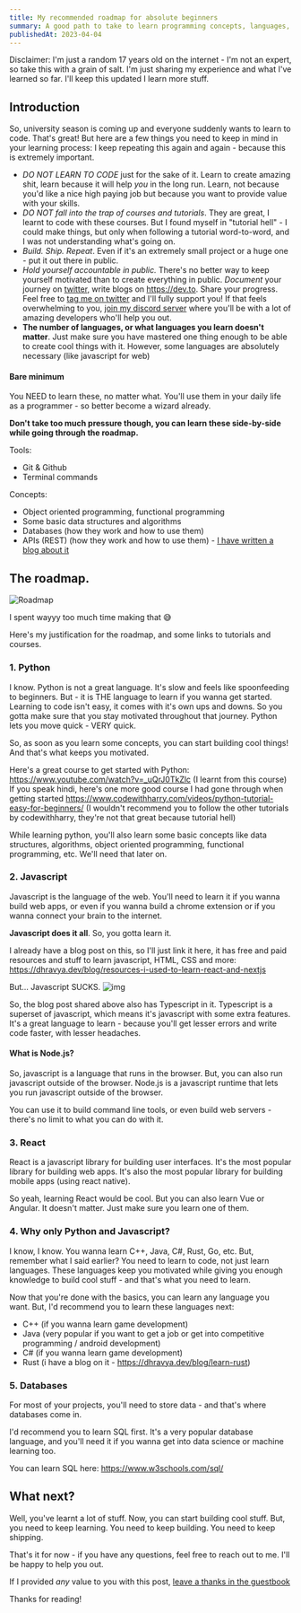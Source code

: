 ---
title: My recommended roadmap for absolute beginners
summary: A good path to take to learn programming concepts, languages, frameworks and tools.
publishedAt: 2023-04-04
---

Disclaimer:
I'm just a random 17 years old on the internet - I'm not an expert, so take this with a grain of salt. I'm just sharing my experience and what I've learned so far.
I'll keep this updated I learn more stuff.

## Introduction

So, university season is coming up and everyone suddenly wants to learn to code. That's great! But here are a few things you need to keep in mind in your learning process:
I keep repeating this again and again - because this is extremely important.

- _*DO NOT LEARN TO CODE*_ just for the sake of it. Learn to create amazing shit, learn because it will help _you_ in the long run. Learn, not because you'd like a nice high paying job but because you want to provide value with your skills.
- _*DO NOT fall into the trap of courses and tutorials*_. They are great, I learnt to code with these courses. But I found myself in "tutorial hell" - I could make things, but only when following a tutorial word-to-word, and I was not understanding what's going on.
- _*Build. Ship. Repeat*_. Even if it's an extremely small project or a huge one - put it out there in public.
- _*Hold yourself accountable in public.*_ There's no better way to keep yourself motivated than to create everything in public. _Document_ your journey on [twitter](https://twitter.com), write blogs on https://dev.to. Share your progress. Feel free to [tag me on twitter](https://twitter.com/dhravyashah) and I'll fully support you! If that feels overwhelming to you, [join my discord server](https://discord.io/code) where you'll be with a lot of amazing developers who'll help you out.
- **The number of languages, or what languages you learn doesn't matter**. Just make sure you have mastered one thing enough to be able to create cool things with it. However, some languages are absolutely necessary (like javascript for web)

#### Bare minimum

You NEED to learn these, no matter what. You'll use them in your daily life as a programmer - so better become a wizard already.

**Don't take too much pressure though, you can learn these side-by-side while going through the roadmap.**

Tools:

- Git & Github
- Terminal commands

Concepts:

- Object oriented programming, functional programming
- Some basic data structures and algorithms
- Databases (how they work and how to use them)
- APIs (REST) (how they work and how to use them) - [I have written a blog about it](https://dhravya.dev/blog/apis-explained)

## The roadmap.

![Roadmap](https://i.dhr.wtf/r/roadmap.png)

I spent wayyy too much time making that 😅

Here's my justification for the roadmap, and some links to tutorials and courses.

### 1. Python

I know. Python is not a great language. It's slow and feels like spoonfeeding to beginners. But - it is THE language to learn if you wanna get started.
Learning to code isn't easy, it comes with it's own ups and downs. So you gotta make sure that you stay motivated throughout that journey. Python lets you move quick - VERY quick.

So, as soon as you learn some concepts, you can start building cool things! And that's what keeps you motivated.

Here's a great course to get started with Python: https://www.youtube.com/watch?v=_uQrJ0TkZlc (I learnt from this course)
If you speak hindi, here's one more good course I had gone through when getting started https://www.codewithharry.com/videos/python-tutorial-easy-for-beginners/
(I wouldn't recommend you to follow the other tutorials by codewithharry, they're not that great because tutorial hell)

While learning python, you'll also learn some basic concepts like data structures, algorithms, object oriented programming, functional programming, etc. We'll need that later on.

### 2. Javascript

Javascript is the language of the web. You'll need to learn it if you wanna build web apps, or even if you wanna build a chrome extension or if you wanna connect your brain to the internet.

**Javascript does it all**. So, you gotta learn it.

I already have a blog post on this, so I'll just link it here, it has free and paid resources and stuff to learn javascript, HTML, CSS and more: https://dhravya.dev/blog/resources-i-used-to-learn-react-and-nextjs

But... Javascript SUCKS.
![img](https://res.cloudinary.com/practicaldev/image/fetch/s--ZDtqrBOj--/c_limit%2Cf_auto%2Cfl_progressive%2Cq_auto%2Cw_880/https://github.com/damiancipolat/js_vs_memes/blob/master/doc/js_thanks.png%3Fraw%3Dtrue)

So, the blog post shared above also has Typescript in it. Typescript is a superset of javascript, which means it's javascript with some extra features. It's a great language to learn - because you'll get lesser errors and write code faster, with lesser headaches.

#### What is Node.js?

So, javascript is a language that runs in the browser. But, you can also run javascript outside of the browser. Node.js is a javascript runtime that lets you run javascript outside of the browser.

You can use it to build command line tools, or even build web servers - there's no limit to what you can do with it.

### 3. React

React is a javascript library for building user interfaces. It's the most popular library for building web apps. It's also the most popular library for building mobile apps (using react native).

So yeah, learning React would be cool. But you can also learn Vue or Angular. It doesn't matter. Just make sure you learn one of them.

### 4. Why only Python and Javascript?

I know, I know. You wanna learn C++, Java, C#, Rust, Go, etc. But, remember what I said earlier? You need to learn to code, not just learn languages. These languages keep you motivated while giving you enough knowledge to build cool stuff - and that's what you need to learn.

Now that you're done with the basics, you can learn any language you want. But, I'd recommend you to learn these languages next:

- C++ (if you wanna learn game development)
- Java (very popular if you want to get a job or get into competitive programming / android development)
- C# (if you wanna learn game development)
- Rust (i have a blog on it - https://dhravya.dev/blog/learn-rust)

### 5. Databases

For most of your projects, you'll need to store data - and that's where databases come in.

I'd recommend you to learn SQL first. It's a very popular database language, and you'll need it if you wanna get into data science or machine learning too.

You can learn SQL here: https://www.w3schools.com/sql/

## What next?

Well, you've learnt a lot of stuff. Now, you can start building cool stuff. But, you need to keep learning. You need to keep building. You need to keep shipping.

That's it for now - if you have any questions, feel free to reach out to me. I'll be happy to help you out.

If I provided _any_ value to you with this post, [leave a thanks in the guestbook](https://dhravya.dev/guestbook)

Thanks for reading!
